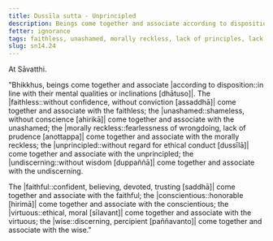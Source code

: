```yaml
---
title: Dussīla sutta - Unprincipled
description: Beings come together and associate according to disposition. The unprincipled come together and associate with the unprincipled, the virtuous come together and associate with the virtuous, and other pairs of dispositions are mentioned.
fetter: ignorance
tags: faithless, unashamed, morally reckless, lack of principles, lack of discernment, faithful, conscientious, virtuous, wise, beings, friendship, sn, sn12-21, sn14
slug: sn14.24
---
```


At Sāvatthi.

"Bhikkhus, beings come together and associate |according to disposition::in line with their mental qualities or inclinations [dhātuso]|. The |faithless::without confidence, without conviction [assaddhā]| come together and associate with the faithless; the |unashamed::shameless, without conscience [ahirikā]| come together and associate with the unashamed; the |morally reckless::fearlessness of wrongdoing, lack of prudence [anottappa]| come together and associate with the morally reckless; the |unprincipled::without regard for ethical conduct [dussīlā]| come together and associate with the unprincipled; the |undiscerning::without wisdom [duppaññā]| come together and associate with the undiscerning.

The |faithful::confident, believing, devoted, trusting [saddhā]| come together and associate with the faithful; the |conscientious::honorable [hirimā]| come together and associate with the conscientious; the |virtuous::ethical, moral [sīlavant]| come together and associate with the virtuous; the |wise::discerning, percipient [paññavanto]| come together and associate with the wise."